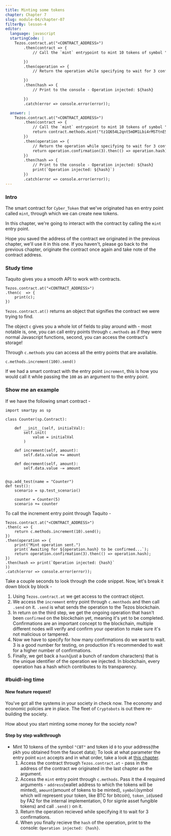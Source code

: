 ```yaml
---
title: Minting some tokens
chapter: Chapter 7
slug: module-04/chapter-07
filterBy: lesson-4
editor:
  language: javascript
  startingCode: |
    Tezos.contract.at("<CONTRACT_ADDRESS>")
        .then(contract => {
            // Call the `mint` entrypoint to mint 10 tokens of symbol "CBT" and token_id 0, in your account.

        })
        .then(operation => {
            // Return the operation while specifying to wait for 3 confirmations.

        })
        .then(hash => {
            // Print to the console - Operation injected: ${hash}

        })
        .catch(error => console.error(error));

  answer: |
    Tezos.contract.at("<CONTRACT_ADDRESS>")
        .then(contract => {
            // Call the `mint` entrypoint to mint 10 tokens of symbol "CBT" and token_id 0, in your account.
            return contract.methods.mint("tz1Q654L2qnt5mDM1Lbi4rMSTtnE5JHvD8M7", 10, "CBT", 0).send();
        })
        .then(operation => {
            // Return the operation while specifying to wait for 3 confirmations.
            return operation.confirmation(3).then(() => operation.hash);
        })
        .then(hash => {
            // Print to the console - Operation injected: ${hash}
            print(`Operation injected: ${hash}`)
        })
        .catch(error => console.error(error));
---
```

### Intro
The smart contract for `Cyber_Token` that we've originated has en entry point called `mint`, through which we can create new tokens. 

In this chapter, we're going to interact with the contract by calling the `mint` entry point.

Hope you saved the address of the contract we originated in the previous chapter, we'll use it in this one.
If you haven't, please go back to the previous chapter, originate the contract once again and take note of the contract address.

### Study time

Taquito gives you a smooth API to work with contracts.

```javascript=
Tezos.contract.at("<CONTRACT_ADDRESS>")
.then(c  => {
    print(c);
})
```

`Tezos.contract.at()` returns an object that signifies the contract we were trying to find.

The object `c` gives you a whole lot of fields to play around with - most notable is, one, you can call entry points through `c.methods` as if they were normal Javascript functions, second, you can access the contract's storage!

Through `c.methods` you can access all the entry points that are available.

```javascript=
c.methods.increment(100).send()
```
If we had a smart contract with the entry point `increment`, this is how you would call it while passing the `100` as an argument to the entry point.

### Show me an example
If we have the following smart contract - 
```python=
import smartpy as sp

class Counter(sp.Contract):
    
    def __init__(self, initialVal):
        self.init(
            value = initialVal
        )
    
    def increment(self, amount):
        self.data.value += amount
    
    def decrement(self, amount):
        self.data.value -= amount
        
        
@sp.add_test(name = "Counter")
def test():
    scenario = sp.test_scenario()
    
    counter = Counter(5)
    scenario += counter
```
To call the increment entry point through Taquito - 
```javascript=
Tezos.contract.at("<CONTRACT_ADDRESS>")
.then(c => {
    return c.methods.increment(10).send();
})
.then(operation => {
    print("Mint operation sent.")
    print(`Awaiting for ${operation.hash} to be confirmed...`);
    return operation.confirmation(3).then(() => operation.hash);
})
.then(hash => print(`Operation injected: {hash}`
))
.catch(error => console.error(error));
```
Take a couple seconds to look through the code snippet.
Now, let's break it down block by block - 
1. Using `Tezos.contract.at` we get access to the contract object.
2. We access the `increment` entry point through `c.menthods` and then call `.send` on it. `.send` is what sends the operation to the Tezos blockchain.
3. In return on the third step, we get the ongoing operation that hasn't been `confirmed` on the blockchain yet, meaning it's yet to be completed. Confirmations are an important concept to the blockchain, multiple different nodes will verify and confirm your operation to make sure it's not malicious or tampered.
4. Now we have to specify for how many confirmations do we want to wait. 3 is a good number for testing, on production it's recommended to wait for a higher number of confirmations. 
5. Finally, we get back a `hash`(just a bunch of random characters) that is the unique identifier of the operation we injected. In blockchain, every operation has a hash which contributes to its transparency.


### #buidl-ing time
 
#### New feature request!
You've got all the systems in your society in check now.
The economy and economic policies are in place.
The fleet of `Cryptobots` is out there re-building the society.

How about you start minting some money for the society now?

#### Step by step walkthrough
- Mint 10 tokens of the symbol `"CBT"` and token id `0` to your address(the pkh you obtained from the faucet data); To look at what parameter the entry point `mint` accepts and in what order, take a look at [this chapter](https://hackmd.io/@manangouhari/FA2-4).
    1. Access the contract through `Tezos.contract.at` - pass in the address of the contract we originated in the last chapter as the argument.
    2. Access the `mint` entry point through `c.methods`. Pass it the 4 required arguments - `address`(wallet address to which the tokens will be minted), `amount`(amount of tokens to be minted), `symbol`(symbol which will represent your token, like BTC for bitcoin), `token_id`(used by FA2 for the internal implementation, 0 for signle asset fungible tokens) and call `.send()` on it.
    3. Return the operation recieved while specifying it to wait for 3 confirmations.
    4. When you finally recieve the `hash` of the operation, print to the console: `Operation injected: {hash}`.
